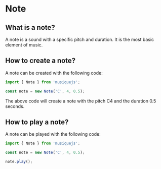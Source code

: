 # Note

## What is a note?

A note is a sound with a specific pitch and duration. It is the most basic element of music.

## How to create a note?

A note can be created with the following code:

```javascript filename="index.js" {3} copy
import { Note } from 'musiquejs';

const note = new Note('C', 4, 0.5);
```

The above code will create a note with the pitch C4 and the duration 0.5 seconds.


## How to play a note?

A note can be played with the following code:

```javascript filename="index.js" {5} copy
import { Note } from 'musiquejs';

const note = new Note('C', 4, 0.5);

note.play();
```
